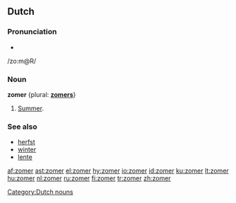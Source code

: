 ==Dutch==
===Pronunciation===
*{{audio|Nl-zomer.ogg|audio}}
/zo:m@R/

===Noun===
'''zomer''' {plural: '''[[zomers]]'''}
#[[summer|Summer]].

===See also===
* [[herfst]]
* [[winter#Dutch|winter]]
* [[lente#Dutch|lente]]

[[Category:Dutch nouns]]

[[af:zomer]]
[[ast:zomer]]
[[el:zomer]]
[[hy:zomer]]
[[io:zomer]]
[[id:zomer]]
[[ku:zomer]]
[[lt:zomer]]
[[hu:zomer]]
[[nl:zomer]]
[[ru:zomer]]
[[fi:zomer]]
[[tr:zomer]]
[[zh:zomer]]